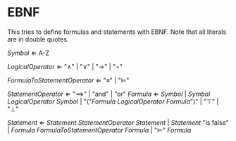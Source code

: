 # EBNF

This tries to define formulas and statements with EBNF. Note that all literals are in double quotes.

_Symbol_ $\Leftarrow$ A-Z

_LogicalOperator_
    $\Leftarrow$ "$\land$"
        | "$\lor$"
        | "$\to$"
        | "$\lnot$"

_FormulaToStatementOperator_
    $\Leftarrow$ "$\equiv$"
        | "$\models$"

_StatementOperator_
    $\Leftarrow$ "$\implies$"
        | "and"
        | "or"
_Formula_
    $\Leftarrow$ _Symbol_
        | _Symbol_ _LogicalOperator_ _Symbol_
        | "("_Formula_ _LogicalOperator_ _Formula_")"
        | "$\top$"
        | "$\bot$"

_Statement_
    $\Leftarrow$ _Statement_ _StatementOperator_ _Statement_
        | _Statement_ "is false"
        | _Formula_ _FormulaToStatementOperator_ _Formula_
        | "$\models$" _Formula_
